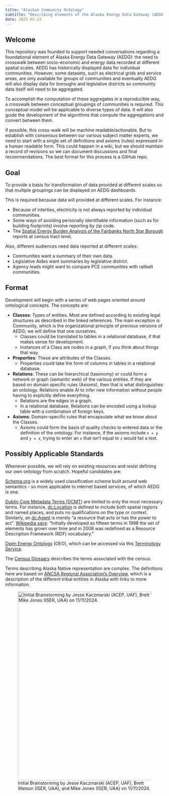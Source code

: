 ```yaml
---
title: "Alaskan Community Ontology"
subtitle: "Describing elements of the Alaska Energy Data Gateway (AEDG)"
date: 2025-05-23
---
```


## Welcome  {#welcome}

This repository was founded to support needed conversations regarding a foundational element of Alaska Energy Data Gateway (AEDG): the need to crosswalk between socio-economic and energy data recorded at different spatial scales. AEDG has historically displayed data for individual communities. However, some datasets, such as electrical grids and service areas, are only available for groups of communities and eventually AEDG will also display data for boroughs and legislative districts so community data itself will need to be aggregated.

To accomplish the computation of these aggregates in a reproducible way, a crosswalk between conceptual groupings of communities is required. This conceptual model will be applicable to diverse types of data. It will also guide the development of the algorithms that compute the aggregations and convert between them. 

If possible, this cross-walk will be machine readable/actionable. But to establish with consensus between our various subject matter experts, we need to start with a single set of definitions and axioms (rules) expressed in a human readable form. This could happen in a wiki, but we should maintain a record of revisions so we can document discussions and final recommendations. The best format for this process is a GitHub repo. 

## Goal

To provide a basis for transformation of data provided at different scales so that multiple groupings can be displayed on AEDG dashboards. 

This is required because data will provided at different scales. For instance:

- Because of interties, electricity is not always reported by individual communities.
- Some ways of avoiding personally identifiable information (such as for building footprints) involve reporting by zip code.
- The [Spatial Energy Burden Analysis of the Fairbanks North Star Borough](https://zenodo.org/records/12575186)  reports at census tract level.

Also, different audiences need data reported at different scales:

- Communities want a summary of their own data.
- Legislative Aides want summaries by legislative district.
- Agency leads might want to compare PCE communities with railbelt communities.

## Format

Development will begin with a series of web pages oriented around ontological concepts. The concepts are:

- **Classes**: Types of entities. Most are defined according to existing legal structures as described in the linked references. The main exception is Community, which is the organizational principle of previous versions of AEDG; we will define that one ourselves.
  - Classes could be translated to tables in a relational database, if that makes sense for development. 
  - Instances of a Class are nodes in a graph, if you think about things that way.
- **Properties**: These are attributes of the Classes. 
  - Properties could take the form of columns in tables in a relational database.
- **Relations**: These can be hierarchical (taxonomy) or could form a network or graph (semantic web) of the various entities. If they are based on domain specific rules (Axioms), then that is what distinguishes an ontology. Relations enable AI to infer new information without people having to explicitly define everything.
  - Relations are the edges in a graph.
  - In a relational database, Relations can be encoded using a lookup table with a combination of foreign keys.
- **Axioms**: Domain-specific rules that encapsulate what we know about the Classes.
  - Axioms could form the basis of quality checks to entered data or the definition of the ontology. For instance, if the axioms include `x = y` and `y = z`, trying to enter an `x` that isn't equal to `z` would fail a test.


## Possibly Applicable Standards

Whenever possible, we will rely on existing resources and resist defining our own ontology from scratch. Hopeful candidates are:

[Schema.org](https://schema.org) is a widely used classification scheme built around web semantics - so more applicable to internet based services, of which AEDG is one.

[Dublin Core Metadata Terms (DCMT)](https://www.dublincore.org/specifications/dublin-core/dcmi-terms) are limited to only the most necessary terms. For instance, [dc:Location](https://www.dublincore.org/specifications/dublin-core/dcmi-terms/#http://purl.org/dc/terms/Location) is defined to include both spatial regions and named places, and puts no qualifications on the type or context. Similarly, an [dc:Agent](https://www.dublincore.org/specifications/dublin-core/dcmi-terms/#http://purl.org/dc/terms/Agent) is merely "a resource that acts or has the power to act". [Wikipedia says](https://en.wikipedia.org/wiki/Dublin_Core): "Initially developed as fifteen terms in 1998 the set of elements has grown over time and in 2008 was redefined as a Resource Description Framework (RDF) vocabulary."

[Open Energy Ontology](http://openenergy-platform.org/ontology/oeo/) (OEO), which can be accessed via this [Terminology Service](https://terminology.tib.eu/ts/ontologies/oeo/terms).

The [Census Glossary](https://www.census.gov/glossary/) describes the terms associated with the census.

Terms describing Alaska Native representation are complex. The definitions here are based on [ANCSA Regional Association's Overview](https://ancsaregional.com/overview-of-entities/), which is a description of the different tribal entities in Alaska with links to more information.



![Initial Brainstorming by Jesse Kaczmarski (ACEP, UAF), Brett Watson (ISER, UAA), and Mike Jones (ISER, UAA) on 11/11/2024.](images/brainstorming_board.jpg){fig-alt="first graph of communities" width=600 fig-align="left"}

